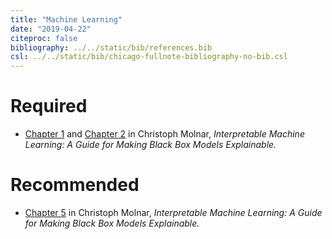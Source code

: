 ```yaml
---
title: "Machine Learning"
date: "2019-04-22"
citeproc: false
bibliography: ../../static/bib/references.bib
csl: ../../static/bib/chicago-fullnote-bibliography-no-bib.csl
---
```


# Required


- <i class="fas fa-book"></i> [Chapter 1](https://christophm.github.io/interpretable-ml-book/intro.html) and [Chapter 2](https://christophm.github.io/interpretable-ml-book/interpretability.html) in Christoph Molnar, *Interpretable Machine Learning: A Guide for Making Black Box Models Explainable.* 

# Recommended

- <i class="fas fa-book"></i> [Chapter 5](https://christophm.github.io/interpretable-ml-book/agnostic.html) in Christoph Molnar, *Interpretable Machine Learning: A Guide for Making Black Box Models Explainable.* 
